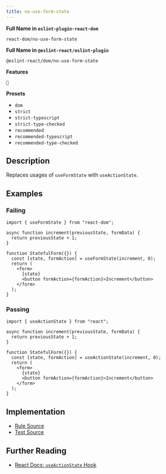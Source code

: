```yaml
---
title: no-use-form-state
---
```


**Full Name in `eslint-plugin-react-dom`**

```plain copy
react-dom/no-use-form-state
```

**Full Name in `@eslint-react/eslint-plugin`**

```plain copy
@eslint-react/dom/no-use-form-state
```

**Features**

`🔄`

**Presets**

- `dom`
- `strict`
- `strict-typescript`
- `strict-type-checked`
- `recommended`
- `recommended-typescript`
- `recommended-type-checked`

## Description

Replaces usages of `useFormState` with `useActionState`.

## Examples

### Failing

```tsx
import { useFormState } from "react-dom";

async function increment(previousState, formData) {
  return previousState + 1;
}

function StatefulForm({}) {
  const [state, formAction] = useFormState(increment, 0);
  return (
    <form>
      {state}
      <button formAction={formAction}>Increment</button>
    </form>
  );
}
```

### Passing

```tsx
import { useActionState } from "react";

async function increment(previousState, formData) {
  return previousState + 1;
}

function StatefulForm({}) {
  const [state, formAction] = useActionState(increment, 0);
  return (
    <form>
      {state}
      <button formAction={formAction}>Increment</button>
    </form>
  );
}
```

## Implementation

- [Rule Source](https://github.com/Rel1cx/eslint-react/tree/main/packages/plugins/eslint-plugin-react-dom/src/rules/no-use-form-state.ts)
- [Test Source](https://github.com/Rel1cx/eslint-react/tree/main/packages/plugins/eslint-plugin-react-dom/src/rules/no-use-form-state.spec.ts)

## Further Reading

- [React Docs: `useActionState` Hook](https://react.dev/reference/react/useActionState)
